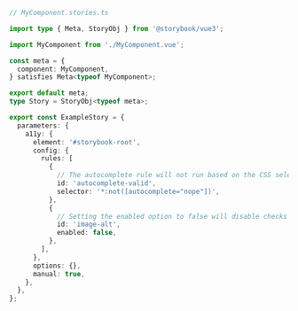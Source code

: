 ```ts
// MyComponent.stories.ts

import type { Meta, StoryObj } from '@storybook/vue3';

import MyComponent from './MyComponent.vue';

const meta = {
  component: MyComponent,
} satisfies Meta<typeof MyComponent>;

export default meta;
type Story = StoryObj<typeof meta>;

export const ExampleStory = {
  parameters: {
    a11y: {
      element: '#storybook-root',
      config: {
        rules: [
          {
            // The autocomplete rule will not run based on the CSS selector provided
            id: 'autocomplete-valid',
            selector: '*:not([autocomplete="nope"])',
          },
          {
            // Setting the enabled option to false will disable checks for this particular rule on all stories.
            id: 'image-alt',
            enabled: false,
          },
        ],
      },
      options: {},
      manual: true,
    },
  },
};
```

